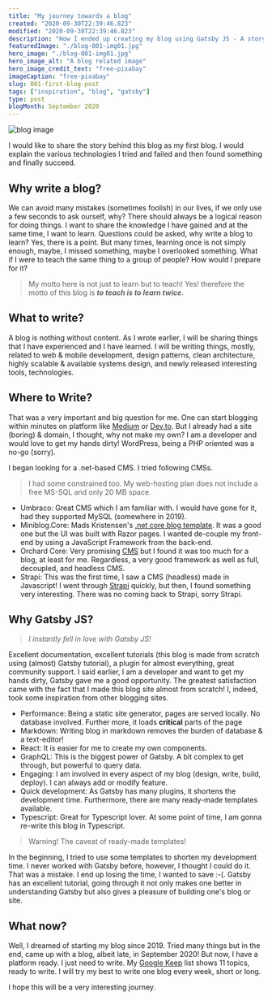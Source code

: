 ```yaml
---
title: "My journey towards a blog"
created: "2020-09-30T22:39:46.823"
modified: "2020-09-30T22:39:46.823"
description: "How I ended up creating my blog using Gatsby JS - A story about my blog"
featuredImage: "./blog-001-img01.jpg"
hero_image: "./blog-001-img01.jpg"
hero_image_alt: "A blog related image"
hero_image_credit_text: "free-pixabay"
imageCaption: "free-pixabay"
slug: 001-first-blog-post
tags: ["inspiration", "blog", "gatsby"]
type: post
blogMonth: September 2020
---
```


![blog image](./blog-001-img01.jpg "Image: Werner Moser/pixabay - bit.ly/3clqxme")

I would like to share the story behind this blog as my first blog. I would explain the various technologies I tried and failed and then found something and finally succeed.

## Why write a blog?

We can avoid many mistakes (sometimes foolish) in our lives, if we only use a few seconds to ask ourself, why? There should always be a logical reason for doing things. I want to share the knowledge I have gained and at the same time, I want to learn. Questions could be asked, why write a blog to learn? Yes, there is a point. But many times, learning once is not simply enough, maybe, I missed something, maybe I overlooked something. What if I were to teach the same thing to a group of people? How would I prepare for it?

> My motto here is not just to learn but to teach! Yes! therefore the motto of this blog is **_to teach is to learn twice_**.

## What to write?

A blog is nothing without content. As I wrote earlier, I will be sharing things that I have experienced and I have learned. I will be writing things, mostly, related to web & mobile development, design patterns, clean architecture, highly scalable & available systems design, and newly released interesting tools, technologies.

## Where to Write?

That was a very important and big question for me. One can start blogging within minutes on platform like [Medium](https://medium.com) or [Dev.to](https://dev.to). But I already had a site (boring) & domain, I thought, why not make my own? I am a developer and would love to get my hands dirty! WordPress, being a PHP oriented was a no-go (sorry).

I began looking for a .net-based CMS. I tried following CMSs.

> I had some constrained too. My web-hosting plan does not include a free MS-SQL and only 20 MB space.

- Umbraco: Great CMS which I am familiar with. I would have gone for it, had they supported MySQL (somewhere in 2019).
- Miniblog.Core: Mads Kristensen's [.net core blog template](https://github.com/madskristensen/Miniblog.Core). It was a good one but the UI was built with Razor pages. I wanted de-couple my front-end by using a JavaScript Framework from the back-end.
- Orchard Core: Very promising [CMS](http://www.orchardcore.net/) but I found it was too much for a blog, at least for me. Regardless, a very good framework as well as full, decoupled, and headless CMS.
- Strapi: This was the first time, I saw a CMS (headless) made in Javascript! I went through [Strapi](https://strapi.io) quickly, but then, I found something very interesting. There was no coming back to Strapi, sorry Strapi.

## Why Gatsby JS?

> _I instantly fell in love with Gatsby JS!_

Excellent documentation, excellent tutorials (this blog is made from scratch using (almost) Gatsby tutorial), a plugin for almost everything, great community support. I said earlier, I am a developer and want to get my hands dirty, Gatsby gave me a good opportunity. The greatest satisfaction came with the fact that I made this blog site almost from scratch! I, indeed, took some inspiration from other blogging sites.

- Performance: Being a static site generator, pages are served locally. No database involved. Further more, it loads **critical** parts of the page
- Markdown: Writing blog in markdown removes the burden of database & a text-editor!
- React: It is easier for me to create my own components.
- GraphQL: This is the biggest power of Gatsby. A bit complex to get through, but powerful to query data.
- Engaging: I am involved in every aspect of my blog (design, write, build, deploy). I can always add or modify feature.
- Quick development: As Gatsby has many plugins, it shortens the development time. Furthermore, there are many ready-made templates available.
- Typescript: Great for Typescript lover. At some point of time, I am gonna re-write this blog in Typescript.

> Warning! The caveat of ready-made templates!

In the beginning, I tried to use some templates to shorten my development time. I never worked with Gatsby before, however, I thought I could do it. That was a mistake. I end up losing the time, I wanted to save :-(. Gatsby has an excellent tutorial, going through it not only makes one better in understanding Gatsby but also gives a pleasure of building one's blog or site.

## What now?

Well, I dreamed of starting my blog since 2019. Tried many things but in the end, came up with a blog, albeit late, in September 2020! But now, I have a platform ready. I just need to write. My [Google Keep](https://keep.google.com) list shows 11 topics, ready to write. I will try my best to write one blog every week, short or long.

I hope this will be a very interesting journey.

